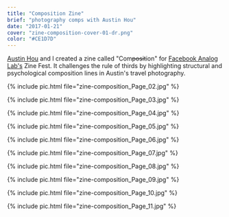 ```yaml
---
title: "Composition Zine"
brief: "photography comps with Austin Hou"
date: "2017-01-21"
cover: "zine-composition-cover-01-dr.png"
color: "#CE1D7D"
---
```


[Austin Hou](https://a.systems/) and I created a zine called "Com~~posit~~ion" for [Facebook Analog Lab's](https://www.facebook.com/analoglab/) Zine Fest. It challenges the rule of thirds by highlighting structural and psychological composition lines in Austin's travel photography.

{% include pic.html file="zine-composition_Page_02.jpg" %}

{% include pic.html file="zine-composition_Page_03.jpg" %}

{% include pic.html file="zine-composition_Page_04.jpg" %}

{% include pic.html file="zine-composition_Page_05.jpg" %}

{% include pic.html file="zine-composition_Page_06.jpg" %}

{% include pic.html file="zine-composition_Page_07.jpg" %}

{% include pic.html file="zine-composition_Page_08.jpg" %}

{% include pic.html file="zine-composition_Page_09.jpg" %}

{% include pic.html file="zine-composition_Page_10.jpg" %}

{% include pic.html file="zine-composition_Page_11.jpg" %}
